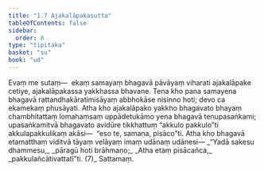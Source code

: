 ```yaml
---
title: "1.7 Ajakalāpakasutta"
tableOfContents: false
sidebar:
  order: 8
type: "tipitaka"
basket: "su"
book: "ud"
---
```



<DynamicBreadcrumb />

<Division number="7" book="ud">

<Paragraph number="33" book="ud">
Evaṃ me sutaṃ—  ekaṃ samayaṃ bhagavā pāvāyaṃ viharati ajakalāpake cetiye, ajakalāpakassa yakkhassa bhavane. Tena kho pana samayena bhagavā rattandhakāratimisāyaṃ abbhokāse nisinno hoti; devo ca ekamekaṃ phusāyati. Atha kho ajakalāpako yakkho bhagavato bhayaṃ chambhitattaṃ lomahaṃsaṃ uppādetukāmo yena bhagavā tenupasaṅkami; upasaṅkamitvā bhagavato avidūre tikkhattuṃ “akkulo pakkulo”ti akkulapakkulikaṃ akāsi—  “eso te, samaṇa, pisāco”ti.
</Paragraph>

<Paragraph number="34" book="ud">
Atha kho bhagavā etamatthaṃ viditvā tāyaṃ velāyaṃ imaṃ udānaṃ udānesi—
</Paragraph>

<Paragraph number="35" type="verses" book="ud">
_“Yadā sakesu dhammesu,_  
_pāragū hoti brāhmaṇo;_  
_Atha etaṃ pisācañca,_  
_pakkulañcātivattatī”ti. (7)_  


</Paragraph>
</Division>

<Paragraph number="36" type="center" book="ud">
Sattamaṃ.
</Paragraph>